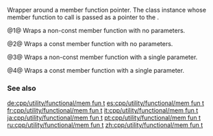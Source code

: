 {{cpp/title | mem_fun_t | mem_fun1_t | const_mem_fun_t | const_mem_fun1_t}}
{{cpp/utility/functional/navbar}}
{{dcl begin}}
{{dcl header | functional }}
{{dcl | deprecated=c++11 | until=c++17  | num=1 | 
template&lt; class S, class T &gt; 
class mem_fun_t : public unary_function&lt;T*,S&gt; {
public:
    explicit mem_fun_t(S (T::*p)());
    S operator()(T* p) const;
};
}}
{{dcl | deprecated=c++11 | until=c++17  | num=2 |
template&lt; class S, class T &gt; 
class const_mem_fun_t : public unary_function&lt;const T*,S&gt; {
public:
    explicit const_mem_fun_t(S (T::*p)() const);
    S operator()(const T* p) const;
};
}}
{{dcl | deprecated=c++11 | until=c++17  | num=3 |
template&lt; class S, class T, class A &gt; 
class mem_fun1_t : public binary_function&lt;T*,A,S&gt; {
public:
    explicit mem_fun1_t(S (T::*p)(A));
    S operator()(T* p, A x) const;
};
}}
{{dcl | deprecated=c++11 | until=c++17  | num=4 |
template&lt; class S, class T, class A &gt; 
class const_mem_fun1_t : public binary_function&lt;const T*,A,S&gt; {
public:
    explicit const_mem_fun1_t(S (T::*p)(A) const);
    S operator()(const T* p, A x) const;
};
}}
{{dcl end}}

Wrapper around a member function pointer. The class instance whose member function to call is passed as a pointer to the {{tt|operator()}}.

@1@ Wraps a non-const member function with no parameters.

@2@ Wraps a const member function with no parameters.

@3@ Wraps a non-const member function with a single parameter.

@4@ Wraps a const member function with a single parameter.

===See also===
{{dsc begin}}
{{dsc inc | cpp/utility/functional/dsc mem_fun}}
{{dsc inc | cpp/utility/functional/dsc mem_fun_ref_t}}
{{dsc end}}

[[de:cpp/utility/functional/mem fun t]]
[[es:cpp/utility/functional/mem fun t]]
[[fr:cpp/utility/functional/mem fun t]]
[[it:cpp/utility/functional/mem fun t]]
[[ja:cpp/utility/functional/mem fun t]]
[[pt:cpp/utility/functional/mem fun t]]
[[ru:cpp/utility/functional/mem fun t]]
[[zh:cpp/utility/functional/mem fun t]]